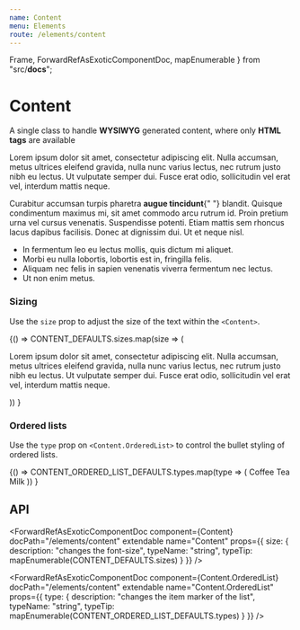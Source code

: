 ```yaml
---
name: Content
menu: Elements
route: /elements/content
---
```



  Frame,
  ForwardRefAsExoticComponentDoc,
  mapEnumerable
} from "src/__docs__";

# Content

A single class to handle **WYSIWYG** generated content, where only **HTML tags** are available

<Playground>
  <Content>
    <Title>Hello World</Title>
    <p>
      Lorem ipsum dolor sit amet, consectetur adipiscing elit. Nulla accumsan,
      metus ultrices eleifend gravida, nulla nunc varius lectus, nec rutrum
      justo nibh eu lectus. Ut vulputate semper dui. Fusce erat odio,
      sollicitudin vel erat vel, interdum mattis neque.
    </p>
    <Title as="h2">Second Level</Title>
    <p>
      Curabitur accumsan turpis pharetra <strong>augue tincidunt</strong>{" "}
      blandit. Quisque condimentum maximus mi, sit amet commodo arcu rutrum id.
      Proin pretium urna vel cursus venenatis. Suspendisse potenti. Etiam mattis
      sem rhoncus lacus dapibus facilisis. Donec at dignissim dui. Ut et neque
      nisl.
    </p>
    <ul>
      <li>In fermentum leo eu lectus mollis, quis dictum mi aliquet.</li>
      <li>Morbi eu nulla lobortis, lobortis est in, fringilla felis.</li>
      <li>
        Aliquam nec felis in sapien venenatis viverra fermentum nec lectus.
      </li>
      <li>Ut non enim metus.</li>
    </ul>
  </Content>
</Playground>

### Sizing

Use the `size` prop to adjust the size of the text within the `<Content>`.

<Playground>
  {() =>
    CONTENT_DEFAULTS.sizes.map(size => (
      <Content size={size} key={size}>
        <Title>
          Hello World <code>{size}</code>
        </Title>
        <p>
          Lorem ipsum dolor sit amet, consectetur adipiscing elit. Nulla
          accumsan, metus ultrices eleifend gravida, nulla nunc varius lectus,
          nec rutrum justo nibh eu lectus. Ut vulputate semper dui. Fusce erat
          odio, sollicitudin vel erat vel, interdum mattis neque.
        </p>
      </Content>
    ))
  }
</Playground>

### Ordered lists

Use the `type` prop on `<Content.OrderedList>` to control the bullet styling of ordered lists.

<Playground>
  {() =>
    CONTENT_ORDERED_LIST_DEFAULTS.types.map(type => (
      <Content key={type}>
        <Title as="h4" size="is-4">
          Shopping list <code>{type}</code>
        </Title>
        <Content.OrderedList type={type}>
          <Content.OrderedList.Item>Coffee</Content.OrderedList.Item>
          <Content.OrderedList.Item>Tea</Content.OrderedList.Item>
          <Content.OrderedList.Item>Milk</Content.OrderedList.Item>
        </Content.OrderedList>
      </Content>
    ))
  }
</Playground>

## API

<ForwardRefAsExoticComponentDoc
  component={Content}
  docPath="/elements/content"
  extendable
  name="Content"
  props={{
    size: {
      description: "changes the font-size",
      typeName: "string",
      typeTip: mapEnumerable(CONTENT_DEFAULTS.sizes)
    }
  }}
/>

<ForwardRefAsExoticComponentDoc
  component={Content.OrderedList}
  docPath="/elements/content"
  extendable
  name="Content.OrderedList"
  props={{
    type: {
      description: "changes the item marker of the list",
      typeName: "string",
      typeTip: mapEnumerable(CONTENT_ORDERED_LIST_DEFAULTS.types)
    }
  }}
/>

<ForwardRefAsExoticComponentDoc
  component={Content.OrderedList.Item}
  docPath="/elements/content"
  name="Content.OrderedList.Item"
/>
